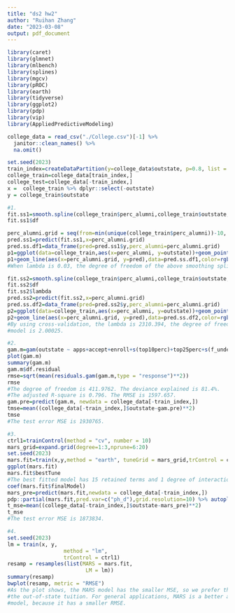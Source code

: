```yaml
---
title: "ds2 hw2"
author: "Ruihan Zhang"
date: "2023-03-08"
output: pdf_document
---
```


```r
library(caret)
library(glmnet)
library(mlbench)
library(splines)
library(mgcv)
library(pROC)
library(earth)
library(tidyverse)
library(ggplot2)
library(pdp)
library(vip)
library(AppliedPredictiveModeling)
```
```r
college_data = read_csv("./College.csv")[-1] %>% 
  janitor::clean_names() %>% 
  na.omit()
```
```r
set.seed(2023)
train_index=createDataPartition(y=college_data$outstate, p=0.8, list = FALSE)
college_train=college_data[train_index,]
college_test=college_data[-train_index,]
x =  college_train %>% dplyr::select(-outstate)
y = college_train$outstate
```

```r
#1.
fit.ss1=smooth.spline(college_train$perc_alumni,college_train$outstate,lambda=0.03,cv=FALSE)
fit.ss1$df

```
```r
perc_alumni.grid = seq(from=min(unique(college_train$perc_alumni))-10, to = max(unique(college_train$perc_alumni))+10, by=1)
pred.ss1=predict(fit.ss1,x=perc_alumni.grid)
pred.ss.df1=data_frame(pred=pred.ss1$y,perc_alumni=perc_alumni.grid)
p1=ggplot(data=college_train,aes(x=perc_alumni, y=outstate))+geom_point(color=rgb(0.2, 0.4, 0.2, 0.5))
p1+geom_line(aes(x=perc_alumni.grid, y=pred),data=pred.ss.df1,color=rgb(0.8,0.1,0.1,1))+theme_bw()
#When lambda is 0.03, the degree of freedom of the above smoothing spline model is 4.581636.
```
```r
fit.ss2=smooth.spline(college_train$perc_alumni,college_train$outstate,cv=TRUE)
fit.ss2$df
fit.ss2$lambda
pred.ss2=predict(fit.ss2,x=perc_alumni.grid)
pred.ss.df2=data_frame(pred=pred.ss2$y,perc_alumni=perc_alumni.grid)
p2=ggplot(data=college_train,aes(x=perc_alumni, y=outstate))+geom_point(color=rgb(0.2, 0.4, 0.2, 0.5))
p2+geom_line(aes(x=perc_alumni.grid, y=pred),data=pred.ss.df2,color=rgb(0.8,0.1,0.1,1))+theme_bw()
#By using cross-validation, the lambda is 2310.394, the degree of freedom of the above smoothing spline
#model is 2.00025.

```


```r
#2.
gam.m=gam(outstate ~ apps+accept+enroll+s(top10perc)+top25perc+s(f_undergrad)+p_undergrad+s(room_board)+s(books)+personal+s(ph_d)+terminal+s(s_f_ratio)+perc_alumni+s(expend)+s(grad_rate), data = college_train)
plot(gam.m)
summary(gam.m)
gam.m$df.residual
rmse=sqrt(mean(residuals.gam(gam.m,type = "response")**2))
rmse
#The degree of freedom is 411.9762. The deviance explained is 81.4%. 
#The adjusted R-square is 0.796. The RMSE is 1597.657. 
gam.pre=predict(gam.m, newdata = college_data[-train_index,])
tmse=mean((college_data[-train_index,]$outstate-gam.pre)**2)
tmse
#The test error MSE is 1930765. 
```


```r
#3.
ctrl1=trainControl(method = "cv", number = 10)
mars_grid=expand.grid(degree=1:3,nprune=6:20)
set.seed(2023)
mars.fit=train(x,y,method = "earth", tuneGrid = mars_grid,trControl = ctrl1)
ggplot(mars.fit)
mars.fit$bestTune
#The best fitted model has 15 retained terms and 1 degree of interaction.
coef(mars.fit$finalModel)
mars_pre=predict(mars.fit,newdata = college_data[-train_index,])
pdp::partial(mars.fit,pred.var=c("ph_d"),grid.resolution=10) %>% autoplot()
t_mse=mean((college_data[-train_index,]$outstate-mars_pre)**2)
t_mse
#The test error MSE is 1873834.
```
```r
#4.
set.seed(2023)
lm = train(x, y,
                  method = "lm",
                  trControl = ctrl1)
resamp = resamples(list(MARS = mars.fit,
                         LM = lm))
summary(resamp)
bwplot(resamp, metric = "RMSE")
#As the plot shows, the MARS model has the smaller MSE, so we prefer the MARS model when predicting 
#the out-of-state tuition. For general applications, MARS is a better approach compared to a linear
#model, because it has a smaller RMSE.
```

